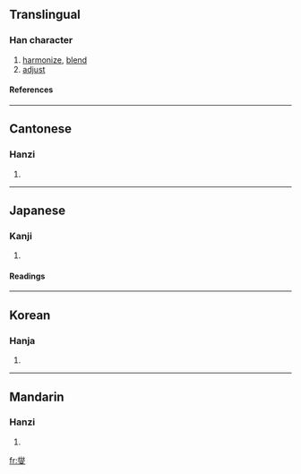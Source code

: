 ==Translingual==
===Han character===
{{Han char|rn=86|rad=火|as=13|sn=17|four=9940<sub>7</sub>|canj=火火水 (FFE)}}
# [[harmonize]], [[blend]]
# [[adjust]]
====References====
{{Han ref|kx=0685.120|dkj=19481|dj=1098.040|hdz=10402.120|uh=71EE|ud=29166|bh=C0E8|bd=49384}}

----
==Cantonese==
===Hanzi===
{{yue-hanzi|jyut=|y=sit3}}
# {{defn|Cantonese}}

----
==Japanese==
===Kanji===
{{ja-kanji|grade=|rs=火13}}
# {{defn|Japanese}} 
====Readings====
{{ja-readings|on=[[しょう]] (shō)|kun=[[やわらげる]] (yawarageru)}}

----
==Korean==
===Hanja===
{{ko-hanja|hangeul=섭|eumhun=|rv=seop|mr=sŏp|y=sep}}
# {{defn|Korean}}

----
==Mandarin==
===Hanzi===
{{cmn-hanzi|pin=[[xiè]] (xie4)|wg=hsieh<sup>4</sup>}}
# {{defn|Mandarin}}

[[fr:燮]]